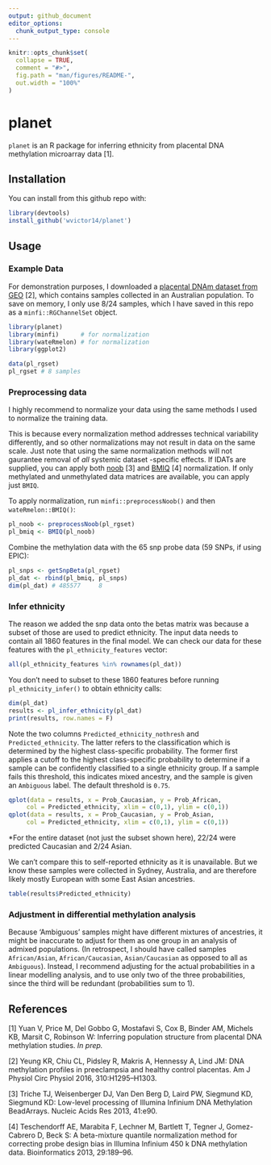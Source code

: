 ```yaml
---
output: github_document
editor_options: 
  chunk_output_type: console
---
```


```r
knitr::opts_chunk$set(
  collapse = TRUE,
  comment = "#>",
  fig.path = "man/figures/README-",
  out.width = "100%"
)
```
# planet

`planet` is an R package for inferring ethnicity from placental DNA methylation microarray data [1]. 

## Installation

You can install from this github repo with:

```r
library(devtools)
install_github('wvictor14/planet')
```

## Usage

### Example Data

For demonstration purposes, I downloaded a [placental DNAm dataset from GEO](https://www.ncbi.nlm.nih.gov/geo/query/acc.cgi?acc=GSE75196) [2], which contains samples 
collected in an Australian population. To save on memory, I only use 8/24 samples, which I have 
saved in this repo as a `minfi::RGChannelSet` object.

```r
library(planet)
library(minfi)      # for normalization
library(wateRmelon) # for normalization
library(ggplot2)    

data(pl_rgset)
pl_rgset # 8 samples
```

### Preprocessing data

I highly recommend to normalize your data using the same methods I used to normalize the training 
data. 

This is because every normalization method addresses technical variability differently, and 
so other normalizations may not result in data on the same scale. Just note that using the same 
normalization methods will not gaurantee removal of *all* systemic dataset -specific effects. If 
IDATs are supplied, you can apply both [noob](https://www.ncbi.nlm.nih.gov/pmc/articles/PMC3627582/)
[3] and [BMIQ](https://www.ncbi.nlm.nih.gov/pmc/articles/PMC3546795/) [4] normalization. If only
methylated and unmethylated data matrices are available, you can apply just `BMIQ`. 

To apply normalization, run `minfi::preprocessNoob()` and then `wateRmelon::BMIQ()`: 

```r
pl_noob <- preprocessNoob(pl_rgset)
pl_bmiq <- BMIQ(pl_noob)
```

Combine the methylation data with the 65 snp probe data (59 SNPs, if using EPIC):

```r
pl_snps <- getSnpBeta(pl_rgset)
pl_dat <- rbind(pl_bmiq, pl_snps)
dim(pl_dat) # 485577     8
```

### Infer ethnicity

The reason we added the snp data onto the betas matrix was because a subset of those are used to 
predict ethnicity. The input data needs to contain all 1860 features in the final model. We can
check our data for these features with the `pl_ethnicity_features` vector:

```r
all(pl_ethnicity_features %in% rownames(pl_dat))
```

You don't need to subset to these 1860 features before running `pl_ethnicity_infer()` to obtain 
ethnicity calls:

```r
dim(pl_dat)
results <- pl_infer_ethnicity(pl_dat)
print(results, row.names = F)
```

Note the two columns `Predicted_ethnicity_nothresh` and `Predicted_ethnicity`. The latter refers to
the classification which is determined by the highest class-specific probability. The former
first applies a cutoff to the highest class-specific probability to determine if a sample can be
confidently classified to a single ethnicity group. If a sample fails this threshold, this 
indicates mixed ancestry, and the sample is given an `Ambiguous` label. The default threshold is 
`0.75`. 

```r
qplot(data = results, x = Prob_Caucasian, y = Prob_African, 
     col = Predicted_ethnicity, xlim = c(0,1), ylim = c(0,1))
qplot(data = results, x = Prob_Caucasian, y = Prob_Asian, 
     col = Predicted_ethnicity, xlim = c(0,1), ylim = c(0,1))
```

\*For the entire dataset (not just the subset shown here), 22/24 were predicted Caucasian and 2/24 
Asian.

We can't compare this to self-reported ethnicity as it is unavailable. But we know these samples 
were collected in Sydney, Australia, and are therefore likely mostly European with some East Asian 
ancestries. 

```r
table(results$Predicted_ethnicity)
```

### Adjustment in differential methylation analysis

Because 'Ambiguous' samples might have different mixtures of ancestries, it might be
inaccurate to adjust for them as one group in an analysis of admixed populations. (In retrospect, I 
should have called samples `African/Asian`, `African/Caucasian`, `Asian/Caucasian` as opposed to all
as `Ambiguous`). Instead, I recommend adjusting for the actual probabilities in a linear modelling 
analysis, and to use only two of the three probabilities, since the third will be redundant 
(probabilities sum to 1). 

## References

[1] Yuan V, Price M, Del Gobbo G, Mostafavi S, Cox B, Binder AM, Michels KB, Marsit C, Robinson W: 
Inferring population structure from placental DNA methylation studies. *In prep.*

[2] Yeung KR, Chiu CL, Pidsley R, Makris A, Hennessy A, Lind JM: DNA methylation profiles in
preeclampsia and healthy control placentas. Am J Physiol Circ Physiol 2016, 310:H1295–H1303.

[3] Triche TJ, Weisenberger DJ, Van Den Berg D, Laird PW, Siegmund KD, Siegmund KD: Low-level
processing of Illumina Infinium DNA Methylation BeadArrays. Nucleic Acids Res 2013, 41:e90.

[4] Teschendorff AE, Marabita F, Lechner M, Bartlett T, Tegner J, Gomez-Cabrero D, Beck S: A
beta-mixture quantile normalization method for correcting probe design bias in Illumina Infinium 
450 k DNA methylation data. Bioinformatics 2013, 29:189–96.


